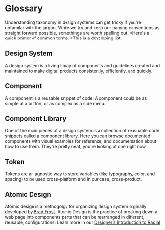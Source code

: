 
<Meta title="Foundations/Glossary" />


# Glossary 

Understanding taxonomy in design systems can get tricky if you're unfamilar with the jargon. While we try and keep our naming conventions as straight forward possible, somethings are worth spelling out. *Here's a quick primer of common terms. *This is a developing list



## Design System
A design system is a living libray of components and guidelines created and maintained to make digital products consistently, efficiently, and quickly. 

## Component
A component is a reusable snippet of code. A component could be as simple at a button, or as complex as a side menu.

## Component Library
One of the main pieces of a design system is a collection of reusuable code snippets called a component library. Here you can browse documented components with visual examples for reference, 
and documentation about how to use them. They're pretty neat, you're looking at one right now.

## Token
Tokens are an agnostic way to store variables (like typography, color, and spacing) to be used cross-platform and in our case, cross-product.

## Atomic Design
Atomic design is a methogolgy for organizing design system orginally developed by [Brad Frost](http://atomicdesign.bradfrost.com/table-of-contents). Atomic Design is the practice of breaking down a web page into components parts that can be rearranged in different, reusable, configurations. Learn more in our [Designer’s Introduction to Radial
](https://nypr-design-system.nypr.digital/latest/index.html?path=/docs/for-designers-intro--page) 

